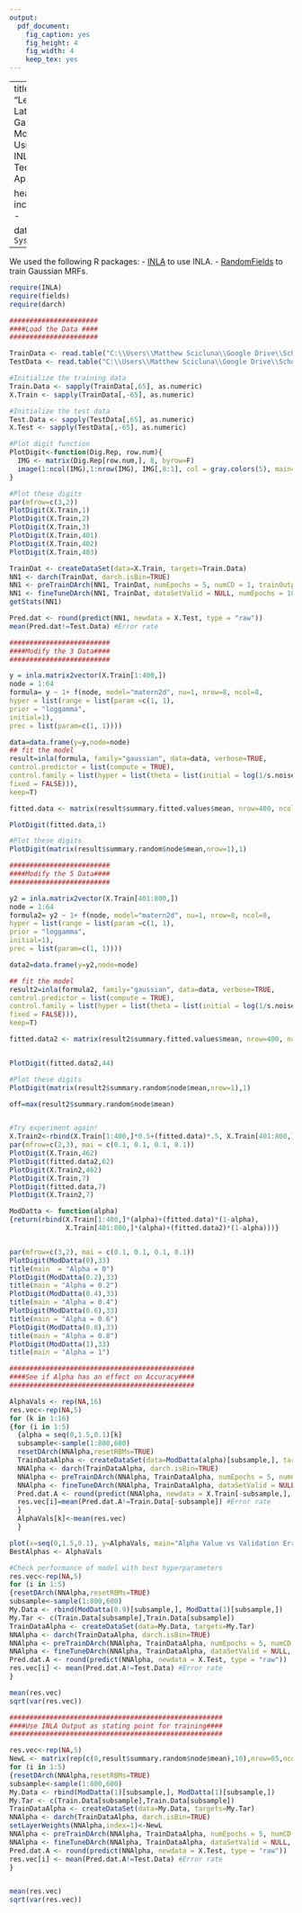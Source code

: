 ---
output:
  pdf_document:
    fig_caption: yes
    fig_height: 4
    fig_width: 4
    keep_tex: yes
---

---
title: "Learning Latent Gaussian Models Using INLA Technical Appendix"

header-includes:
   - \usepackage{amsmath}
   - \usepackage{hyperref}
   - \usepackage {tikz}
   - \usetikzlibrary{arrows.meta}

date: `r Sys.Date()`
---

\begin{center}
\emph{Matthew Scicluna 998367342} \\
\href{mailto:scicluna@utstat.utoronto.ca}{scicluna@utstat.utoronto.ca}
\end{center}

We used the following R packages:
- [INLA](http://www.r-inla.org/) to use INLA.
- [RandomFields](https://cran.r-project.org/web/packages/RandomFields/RandomFields.pdf) to train Gaussian MRFs.

```{r, warning=FALSE, echo=TRUE, message=FALSE, cache=TRUE}
require(INLA)
require(fields)
require(darch)

######################
####Load the Data ####
######################

TrainData <- read.table("C:\\Users\\Matthew Scicluna\\Google Drive\\School\\Current Courses\\CSC2506\\Assignments\\Project\\FinalProject\\Technical Appendix\\traindata.txt",head=F,sep=",")
TestData <- read.table("C:\\Users\\Matthew Scicluna\\Google Drive\\School\\Current Courses\\CSC2506\\Assignments\\Project\\FinalProject\\Technical Appendix\\testdata.txt",head=F,sep=",")

#Initialize the training data
Train.Data <- sapply(TrainData[,65], as.numeric)
X.Train <- sapply(TrainData[,-65], as.numeric)

#Initialize the test data
Test.Data <- sapply(TestData[,65], as.numeric)
X.Test <- sapply(TestData[,-65], as.numeric)

#Plot digit function
PlotDigit<-function(Dig.Rep, row.num){
  IMG <- matrix(Dig.Rep[row.num,], 8, byrow=F)
  image(1:ncol(IMG),1:nrow(IMG), IMG[,8:1], col = gray.colors(5), main="", xlab='', ylab='', xaxt='n', yaxt='n')
}

#Plot these digits
par(mfrow=c(3,2))
PlotDigit(X.Train,1)
PlotDigit(X.Train,2)
PlotDigit(X.Train,3)
PlotDigit(X.Train,401)
PlotDigit(X.Train,402)
PlotDigit(X.Train,403)

TrainDat <- createDataSet(data=X.Train, targets=Train.Data)
NN1 <- darch(TrainDat, darch.isBin=TRUE)
NN1 <- preTrainDArch(NN1, TrainDat, numEpochs = 5, numCD = 1, trainOutputLayer = F)
NN1 <- fineTuneDArch(NN1, TrainDat, dataSetValid = NULL, numEpochs = 10, bootstrap = T)
getStats(NN1)

Pred.dat <- round(predict(NN1, newdata = X.Test, type = "raw"))
mean(Pred.dat!=Test.Data) #Error rate

#########################
####Modify the 3 Data####
#########################

y = inla.matrix2vector(X.Train[1:400,])
node = 1:64
formula= y ~ 1+ f(node, model="matern2d", nu=1, nrow=8, ncol=8,
hyper = list(range = list(param =c(1, 1),
prior = "loggamma",
initial=1),
prec = list(param=c(1, 1))))

data=data.frame(y=y,node=node)
## fit the model
result=inla(formula, family="gaussian", data=data, verbose=TRUE,
control.predictor = list(compute = TRUE),
control.family = list(hyper = list(theta = list(initial = log(1/s.noise^2),
fixed = FALSE))),
keep=T)

fitted.data <- matrix(result$summary.fitted.values$mean, nrow=400, ncol=64, byrow=TRUE)

PlotDigit(fitted.data,1)

#Plot these digits
PlotDigit(matrix(result$summary.random$node$mean,nrow=1),1)

#########################
####Modify the 5 Data####
#########################

y2 = inla.matrix2vector(X.Train[401:800,])
node = 1:64
formula2= y2 ~ 1+ f(node, model="matern2d", nu=1, nrow=8, ncol=8,
hyper = list(range = list(param =c(1, 1),
prior = "loggamma",
initial=1),
prec = list(param=c(1, 1))))

data2=data.frame(y=y2,node=node)

## fit the model
result2=inla(formula2, family="gaussian", data=data, verbose=TRUE,
control.predictor = list(compute = TRUE),
control.family = list(hyper = list(theta = list(initial = log(1/s.noise^2),
fixed = FALSE))),
keep=T)

fitted.data2 <- matrix(result2$summary.fitted.values$mean, nrow=400, ncol=64, byrow=TRUE)


PlotDigit(fitted.data2,44)

#Plot these digits
PlotDigit(matrix(result2$summary.random$node$mean,nrow=1),1)

off=max(result2$summary.random$node$mean)


#Try experiment again!
X.Train2<-rbind(X.Train[1:400,]*0.5+(fitted.data)*.5, X.Train[401:800,]*.5+(fitted.data2)*.5)
par(mfrow=c(2,3), mai = c(0.1, 0.1, 0.1, 0.1))
PlotDigit(X.Train,462)
PlotDigit(fitted.data2,62)
PlotDigit(X.Train2,462)
PlotDigit(X.Train,7)
PlotDigit(fitted.data,7)
PlotDigit(X.Train2,7)

ModDatta <- function(alpha)
{return(rbind(X.Train[1:400,]*(alpha)+(fitted.data)*(1-alpha),
              X.Train[401:800,]*(alpha)+(fitted.data2)*(1-alpha)))}


par(mfrow=c(3,2), mai = c(0.1, 0.1, 0.1, 0.1))
PlotDigit(ModDatta(0),33)
title(main  = "Alpha = 0")
PlotDigit(ModDatta(0.2),33)
title(main = "Alpha = 0.2")
PlotDigit(ModDatta(0.4),33)
title(main = "Alpha = 0.4")
PlotDigit(ModDatta(0.6),33)
title(main = "Alpha = 0.6")
PlotDigit(ModDatta(0.8),33)
title(main = "Alpha = 0.8")
PlotDigit(ModDatta(1),33)
title(main = "Alpha = 1")

##############################################
####See if Alpha has an effect on Accuracy####
##############################################

AlphaVals <- rep(NA,16)
res.vec<-rep(NA,5)
for (k in 1:16)
{for (i in 1:5)
  {alpha = seq(0,1.5,0.1)[k]
  subsample<-sample(1:800,600)
  resetDArch(NNAlpha,resetRBMs=TRUE)
  TrainDataAlpha <- createDataSet(data=ModDatta(alpha)[subsample,], targets=Train.Data[subsample])
  NNAlpha <- darch(TrainDataAlpha, darch.isBin=TRUE)
  NNAlpha <- preTrainDArch(NNAlpha, TrainDataAlpha, numEpochs = 5, numCD = 1, trainOutputLayer = F)
  NNAlpha <- fineTuneDArch(NNAlpha, TrainDataAlpha, dataSetValid = NULL, numEpochs = 10, bootstrap = T)
  Pred.dat.A <- round(predict(NNAlpha, newdata = X.Train[-subsample,], type = "raw"))
  res.vec[i]=mean(Pred.dat.A!=Train.Data[-subsample]) #Error rate
  }
  AlphaVals[k]<-mean(res.vec)
  }

plot(x=seq(0,1.5,0.1), y=AlphaVals, main="Alpha Value vs Validation Error Rate", xlab="Alpha Value",ylab="Validation Error Rate", "l")
BestAlphas <- AlphaVals

#Check performance of model with best hyperparameters
res.vec<-rep(NA,5)
for (i in 1:5)
{resetDArch(NNAlpha,resetRBMs=TRUE)
subsample<-sample(1:800,600)
My.Data <- rbind(ModDatta(0.9)[subsample,], ModDatta(1)[subsample,])
My.Tar <- c(Train.Data[subsample],Train.Data[subsample])
TrainDataAlpha <- createDataSet(data=My.Data, targets=My.Tar)
NNAlpha <- darch(TrainDataAlpha, darch.isBin=TRUE)
NNAlpha <- preTrainDArch(NNAlpha, TrainDataAlpha, numEpochs = 5, numCD = 1, trainOutputLayer = F)
NNAlpha <- fineTuneDArch(NNAlpha, TrainDataAlpha, dataSetValid = NULL, numEpochs = 10, bootstrap = T)
Pred.dat.A <- round(predict(NNAlpha, newdata = X.Test, type = "raw"))
res.vec[i] <- mean(Pred.dat.A!=Test.Data) #Error rate
}

mean(res.vec)
sqrt(var(res.vec))

#####################################################
####Use INLA Output as stating point for training####
#####################################################

res.vec<-rep(NA,5)
NewL <- matrix(rep(c(0,result$summary.random$node$mean),10),nrow=65,ncol=10)
for (i in 1:5)
{resetDArch(NNAlpha,resetRBMs=TRUE)
subsample<-sample(1:800,600)
My.Data <- rbind(ModDatta(1)[subsample,], ModDatta(1)[subsample,])
My.Tar <- c(Train.Data[subsample],Train.Data[subsample])
TrainDataAlpha <- createDataSet(data=My.Data, targets=My.Tar)
NNAlpha <- darch(TrainDataAlpha, darch.isBin=TRUE)
setLayerWeights(NNAlpha,index=1)<-NewL
NNAlpha <- preTrainDArch(NNAlpha, TrainDataAlpha, numEpochs = 5, numCD = 1, trainOutputLayer = F)
NNAlpha <- fineTuneDArch(NNAlpha, TrainDataAlpha, dataSetValid = NULL, numEpochs = 10, bootstrap = T)
Pred.dat.A <- round(predict(NNAlpha, newdata = X.Test, type = "raw"))
res.vec[i] <- mean(Pred.dat.A!=Test.Data) #Error rate
}


mean(res.vec)
sqrt(var(res.vec))

```
